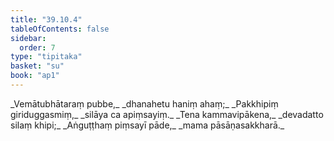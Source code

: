 ```yaml
---
title: "39.10.4"
tableOfContents: false
sidebar:
  order: 7
type: "tipitaka"
basket: "su"
book: "ap1"
---
```



<DynamicBreadcrumb />

<Division number="78" book="ap1">

<Paragraph number="4272" type="verses" book="ap1">
_Vemātubhātaraṃ pubbe,_  
_dhanahetu haniṃ ahaṃ;_  
_Pakkhipiṃ giriduggasmiṃ,_  
_silāya ca apiṃsayiṃ._  

</Paragraph>

</Division>
<Division number="79" book="ap1">

<Paragraph number="4273" type="verses" book="ap1">
_Tena kammavipākena,_  
_devadatto silaṃ khipi;_  
_Aṅguṭṭhaṃ piṃsayī pāde,_  
_mama pāsāṇasakkharā._
</Paragraph>
</Division>